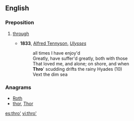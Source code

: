 ==English==

===Preposition===
{{en-prep}}

# {{context|poetic|lang=en}} [[through]]
#* '''1833''', [[w:Alfred Tennyson|Alfred Tennyson]], ''[[s:Ulysses (Tennyson)|Ulysses]]''
#*: all times I have enjoy'd
#*: Greatly, have suffer'd greatly, both with those
#*: That loved me, and alone; on shore, and when
#*: '''Thro'''' scudding drifts the rainy Hyades (10)
#*: Vext the dim sea

===Anagrams===
* [[Roth#English|Roth]]
* [[thor#English|thor]], [[Thor#English|Thor]]

[[es:thro']]
[[vi:thro']]